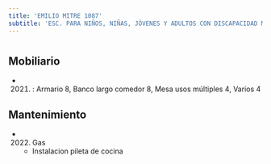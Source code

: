 ```yaml
---
title: 'EMILIO MITRE 1087'
subtitle: 'ESC. PARA NIÑOS, NIÑAS, JÓVENES Y ADULTOS CON DISCAPACIDAD MENTAL Y FORMACIÓN INTEGRAL N° 01 ALFONSINA STORNI'
---
```


#


## Mobiliario

*  (2021) : Armario 8, Banco largo comedor 8, Mesa usos múltiples 4, Varios 4 





## Mantenimiento

*  (2022) Gas 
    + Instalacion pileta de cocina



